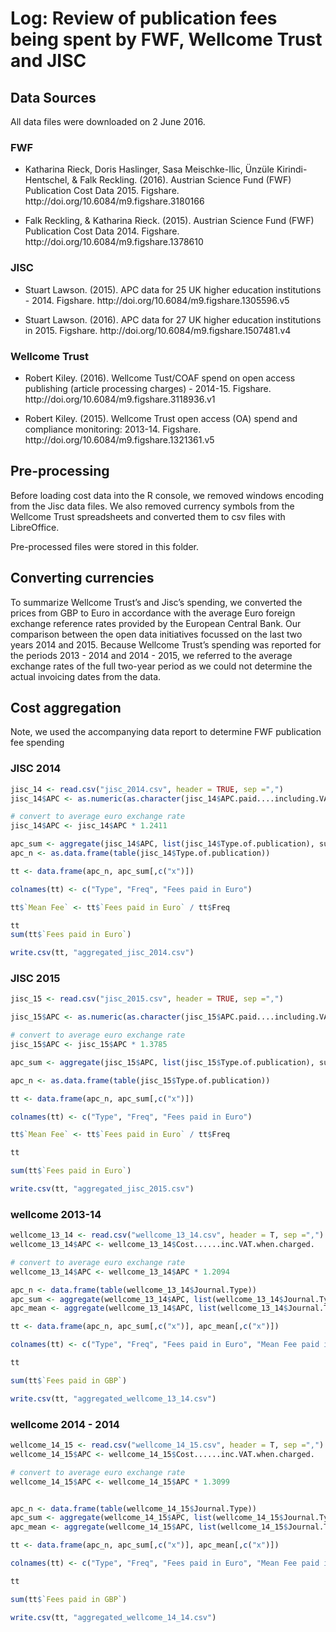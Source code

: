 # Log: Review of publication fees being spent by FWF, Wellcome Trust and JISC

## Data Sources

All data files were downloaded on 2 June 2016.

### FWF

- Katharina Rieck, Doris Haslinger, Sasa Meischke-Ilic, Ünzüle Kirindi-Hentschel, & Falk Reckling. (2016). Austrian Science Fund (FWF) Publication Cost Data 2015. Figshare. http://doi.org/10.6084/m9.figshare.3180166

- Falk Reckling, & Katharina Rieck. (2015). Austrian Science Fund (FWF) Publication Cost Data 2014. Figshare. http://doi.org/10.6084/m9.figshare.1378610

### JISC

- Stuart Lawson. (2015). APC data for 25 UK higher education institutions - 2014. Figshare. http://doi.org/10.6084/m9.figshare.1305596.v5

- Stuart Lawson. (2016). APC data for 27 UK higher education institutions in 2015. Figshare. http://doi.org/10.6084/m9.figshare.1507481.v4

### Wellcome Trust

- Robert Kiley. (2016). Wellcome Tust/COAF spend on open access publishing (article processing charges) - 2014-15. Figshare. http://doi.org/10.6084/m9.figshare.3118936.v1

- Robert Kiley. (2015). Wellcome Trust open access (OA) spend and compliance monitoring: 2013-14. Figshare. http://doi.org/10.6084/m9.figshare.1321361.v5

## Pre-processing

Before loading cost data into the R console, we removed windows encoding from the Jisc data files. We also removed currency symbols from the Wellcome Trust spreadsheets and converted them to csv files with LibreOffice.

Pre-processed files were stored in this folder.

## Converting currencies

To summarize  Wellcome Trust's and Jisc's spending, we converted the prices from GBP to Euro in accordance with the average Euro foreign exchange reference rates provided by the European Central Bank. Our comparison between the open data initiatives focussed on the last two years 2014 and 2015. Because Wellcome Trust's spending was reported for the periods 2013 - 2014 and 2014 - 2015, we referred to the average exchange rates of the full two-year period as we could not determine the actual invoicing dates from the data.

## Cost aggregation

Note, we used the accompanying data report to determine FWF publication fee spending

### JISC 2014

```r
jisc_14 <- read.csv("jisc_2014.csv", header = TRUE, sep =",")
jisc_14$APC <- as.numeric(as.character(jisc_14$APC.paid....including.VAT.if.charged))

# convert to average euro exchange rate
jisc_14$APC <- jisc_14$APC * 1.2411

apc_sum <- aggregate(jisc_14$APC, list(jisc_14$Type.of.publication), sum, na.rm = TRUE)
apc_n <- as.data.frame(table(jisc_14$Type.of.publication))

tt <- data.frame(apc_n, apc_sum[,c("x")])

colnames(tt) <- c("Type", "Freq", "Fees paid in Euro")

tt$`Mean Fee` <- tt$`Fees paid in Euro` / tt$Freq

tt
sum(tt$`Fees paid in Euro`)

write.csv(tt, "aggregated_jisc_2014.csv")
```

### JISC 2015

```r
jisc_15 <- read.csv("jisc_2015.csv", header = TRUE, sep =",")

jisc_15$APC <- as.numeric(as.character(jisc_15$APC.paid....including.VAT.if.charged))

# convert to average euro exchange rate
jisc_15$APC <- jisc_15$APC * 1.3785

apc_sum <- aggregate(jisc_15$APC, list(jisc_15$Type.of.publication), sum, na.rm = TRUE)

apc_n <- as.data.frame(table(jisc_15$Type.of.publication))

tt <- data.frame(apc_n, apc_sum[,c("x")])

colnames(tt) <- c("Type", "Freq", "Fees paid in Euro")

tt$`Mean Fee` <- tt$`Fees paid in Euro` / tt$Freq

tt

sum(tt$`Fees paid in Euro`)

write.csv(tt, "aggregated_jisc_2015.csv")
```

### wellcome 2013-14

```r
wellcome_13_14 <- read.csv("wellcome_13_14.csv", header = T, sep =",")
wellcome_13_14$APC <- wellcome_13_14$Cost......inc.VAT.when.charged.

# convert to average euro exchange rate
wellcome_13_14$APC <- wellcome_13_14$APC * 1.2094

apc_n <- data.frame(table(wellcome_13_14$Journal.Type))
apc_sum <- aggregate(wellcome_13_14$APC, list(wellcome_13_14$Journal.Type), sum, na.rm = TRUE)
apc_mean <- aggregate(wellcome_13_14$APC, list(wellcome_13_14$Journal.Type), mean, na.rm = TRUE)

tt <- data.frame(apc_n, apc_sum[,c("x")], apc_mean[,c("x")])

colnames(tt) <- c("Type", "Freq", "Fees paid in Euro", "Mean Fee paid in Euro")

tt

sum(tt$`Fees paid in GBP`)

write.csv(tt, "aggregated_wellcome_13_14.csv")
```

### wellcome 2014 - 2014

```r
wellcome_14_15 <- read.csv("wellcome_14_15.csv", header = T, sep =",")
wellcome_14_15$APC <- wellcome_14_15$Cost......inc.VAT.when.charged.

# convert to average euro exchange rate
wellcome_14_15$APC <- wellcome_14_15$APC * 1.3099


apc_n <- data.frame(table(wellcome_14_15$Journal.Type))
apc_sum <- aggregate(wellcome_14_15$APC, list(wellcome_14_15$Journal.Type), sum, na.rm = TRUE)
apc_mean <- aggregate(wellcome_14_15$APC, list(wellcome_14_15$Journal.Type), mean, na.rm = TRUE)

tt <- data.frame(apc_n, apc_sum[,c("x")], apc_mean[,c("x")])

colnames(tt) <- c("Type", "Freq", "Fees paid in Euro", "Mean Fee paid in Euro")

tt

sum(tt$`Fees paid in GBP`)

write.csv(tt, "aggregated_wellcome_14_14.csv")
```
